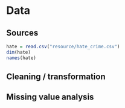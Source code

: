 # Data 



## Sources

```r
hate = read.csv("resource/hate_crime.csv")
dim(hate)
names(hate)
```

## Cleaning / transformation




## Missing value analysis

